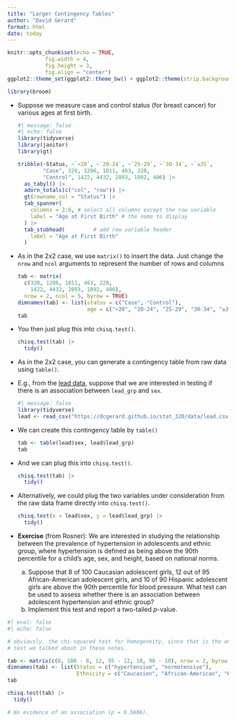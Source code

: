```yaml
---
title: "Larger Contingency Tables"
author: "David Gerard"
format: html
date: today
---
```


```r
knitr::opts_chunk$set(echo = TRUE, 
            fig.width = 4, 
            fig.height = 3, 
            fig.align = "center")
ggplot2::theme_set(ggplot2::theme_bw() + ggplot2::theme(strip.background = ggplot2::element_rect(fill = "white")))
```

```r
library(broom)
```

- Suppose we measure case and control status (for breast cancer) for various ages at first birth.

  ```r
  #| message: false
  #| echo: false
  library(tidyverse)
  library(janitor)
  library(gt)
  
  tribble(~Status, ~`<20`, ~`20-24`, ~`25-29`, ~`30-34`, ~`≥35`,
          "Case", 320, 1206, 1011, 463, 220,
          "Control", 1422, 4432, 2893, 1092, 406) |>
    as_tabyl() |>
    adorn_totals(c("col", "row")) |>
    gt(rowname_col = "Status") |>
    tab_spanner(
      columns = 2:6, # select all columns except the row variable
      label = "Age at First Birth" # the name to display
    ) |>
    tab_stubhead(         # add row variable header
      label = "Age at First Birth" 
    )
  ```


- As in the 2x2 case, we use `matrix()` to insert the data. Just change the `nrow` and `ncol` arguments to represent the number of rows and columns
  ```r
  tab <- matrix(
    c(320, 1206, 1011, 463, 220,
      1422, 4432, 2893, 1092, 406),
    nrow = 2, ncol = 5, byrow = TRUE)
  dimnames(tab) <- list(status = c("Case", "Control"),
                        age = c("<20", "20-24", "25-29", "30-34", "≥35"))
  tab
  ```

- You then just plug this into `chisq.test()`.

  ```r
  chisq.test(tab) |>
    tidy()
  ```

- As in the 2x2 case, you can generate a contingency table from raw data using `table()`.

- E.g., from the [lead data](../data.qmd#lead), suppose that we are interested in testing if there is an association between `lead_grp` and `sex`.

  ```r
  #| message: false
  library(tidyverse)
  lead <- read_csv("https://dcgerard.github.io/stat_320/data/lead.csv")
  ```

- We can create this contingency table by `table()`

  ```r
  tab <- table(lead$sex, lead$lead_grp)
  tab
  ```

- And we can plug this into `chisq.test()`.

  ```r
  chisq.test(tab) |>
    tidy()
  ```

- Alternatively, we could plug the two variables under consideration from the raw data frame directly into `chisq.test()`.

  ```r
  chisq.test(x = lead$sex, y = lead$lead_grp) |>
    tidy()
  ```

- **Exercise** (from Rosner): We are interested in studying the relationship between the prevalence of hypertension in adolescents and ethnic group, where hypertension is defined as being above the 90th percentile for a child's age, sex, and height, based on national norms.
    a. Suppose that 8 of 100 Caucasian adolescent girls, 12 out of 95 African-American adolescent girls, and 10 of 90 Hispanic adolescent girls are above the 90th percentile for blood pressure. What test can be used to assess whether there is an association between adolescent hypertension and ethnic group?
    b. Implement this test and report a two-tailed $p$-value.

```r
#| eval: false
#| echo: false

# obviously, the chi-squared test for homogeneity, since that is the only
# test we talked about in these notes.

tab <- matrix(c(8, 100 - 8, 12, 95 - 12, 10, 90 - 10), nrow = 2, byrow = FALSE)
dimnames(tab) <- list(Status = c("hypertensive", "normotensive"),
                      Ethnicity = c("Caucasion", "African-American", "Hispanic"))
tab

chisq.test(tab) |>
  tidy()

# No evidence of an association (p = 0.5606).
```

